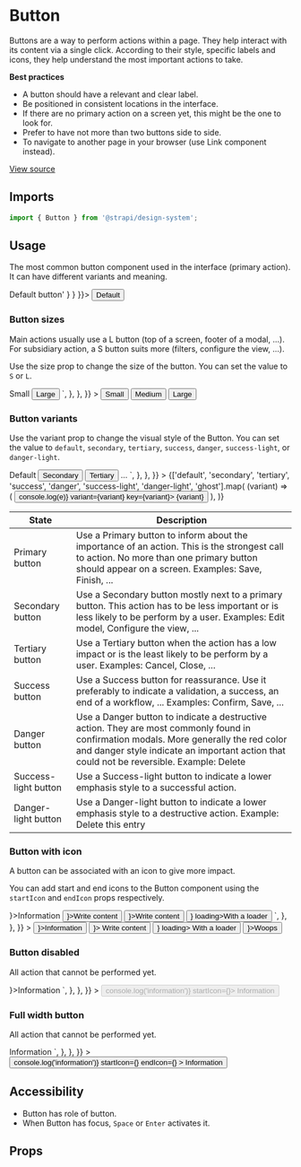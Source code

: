 <!--- Button.stories.mdx --->



<Meta title="Design System/Components/Button" component={Button} />

# Button

Buttons are a way to perform actions within a page. They help interact with its content via a single click. According to
their style, specific labels and icons, they help understand the most important actions to take.

**Best practices**

- A button should have a relevant and clear label.
- Be positioned in consistent locations in the interface.
- If there are no primary action on a screen yet, this might be the one to look for.
- Prefer to have not more than two buttons side to side.
- To navigate to another page in your browser (use Link component instead).

[View source](https://github.com/strapi/design-system-experiments/tree/main/packages/strapi-design-system/src/Button)

## Imports

```js
import { Button } from '@strapi/design-system';
```

## Usage

The most common button component used in the interface (primary action). It can have different variants and meaning.

<Canvas withSource="open">
  <Story name="base" parameters={{ docs: { source: { code: '<Button>Default button</Button>' } } }}>
    <Button variant="default">Default</Button>
  </Story>
</Canvas>

### Button sizes

Main actions usually use a L button (top of a screen, footer of a modal, ...). For subsidiary action, a S button suits
more (filters, configure the view, ...).

Use the size prop to change the size of the button. You can set the value to `S` or `L`.

<Canvas withSource="open">
  <Story
    name="sizes"
    parameters={{
      docs: {
        source: {
          code: `
<Button size="S">Small</Button>
<Button size="L">Large</Button>
`,
        },
      },
    }}
  >
    <Stack spacing={1} horizontal>
      <Button size="S">Small</Button>
      <Button size="M">Medium</Button>
      <Button size="L">Large</Button>
    </Stack>
  </Story>
</Canvas>

### Button variants

Use the variant prop to change the visual style of the Button. You can set the value to `default`, `secondary`,
`tertiary`, `success`, `danger`, `success-light`, or `danger-light`.

<Canvas withSource="open">
  <Story
    name="variants"
    parameters={{
      docs: {
        source: {
          code: `
<Button variant='default'>Default</Button>
<Button variant='secondary'>Secondary</Button>
<Button variant='tertiary'>Tertiary</Button>
...
  `,
        },
      },
    }}
  >
    <Stack spacing={2} horizontal>
      {['default', 'secondary', 'tertiary', 'success', 'danger', 'success-light', 'danger-light', 'ghost'].map(
        (variant) => (
          <Button onClick={(e) => console.log(e)} variant={variant} key={variant}>
            {variant}
          </Button>
        ),
      )}
    </Stack>
  </Story>
</Canvas>

| State                | Description                                                                                                                                                                                                                         |
| -------------------- | ----------------------------------------------------------------------------------------------------------------------------------------------------------------------------------------------------------------------------------- |
| Primary button       | Use a Primary button to inform about the importance of an action. This is the strongest call to action. No more than one primary button should appear on a screen. Examples: Save, Finish, ...                                      |
| Secondary button     | Use a Secondary button mostly next to a primary button. This action has to be less important or is less likely to be perform by a user. Examples: Edit model, Configure the view, ...                                               |
| Tertiary button      | Use a Tertiary button when the action has a low impact or is the least likely to be perform by a user. Examples: Cancel, Close, ...                                                                                                 |
| Success button       | Use a Success button for reassurance. Use it preferably to indicate a validation, a success, an end of a workflow, ... Examples: Confirm, Save, ...                                                                                 |
| Danger button        | Use a Danger button to indicate a destructive action. They are most commonly found in confirmation modals. More generally the red color and danger style indicate an important action that could not be reversible. Example: Delete |
| Success-light button | Use a Success-light button to indicate a lower emphasis style to a successful action.                                                                                                                                               |
| Danger-light button  | Use a Danger-light button to indicate a lower emphasis style to a destructive action. Example: Delete this entry                                                                                                                    |

### Button with icon

A button can be associated with an icon to give more impact.

You can add start and end icons to the Button component using the `startIcon` and `endIcon` props respectively.

<Canvas withSource="open">
  <Story
    name="icons"
    parameters={{
      docs: {
        source: {
          code: `
<Button startIcon={<Information />}>Information</Button>
<Button variant='secondary' endIcon={<Write />}>Write content</Button>
<Button variant='secondary' endIcon={<Write />}>Write content</Button>
<Button startIcon={<Information />} loading>With a loader</Button>
`,
        },
      },
    }}
  >
    <Stack spacing={2} horizontal>
      <Button startIcon={<Information />}>Information</Button>
      <Button variant="secondary" endIcon={<Write />}>
        Write content
      </Button>
      <Button startIcon={<Information />} loading>
        With a loader
      </Button>
      <Button startIcon={<Plus />}>Woops</Button>
    </Stack>
  </Story>
</Canvas>

### Button disabled

All action that cannot be performed yet.

<Canvas withSource="open">
  <Story
    name="disabled"
    parameters={{
      docs: {
        source: {
          code: `
<Button disabled startIcon={<Information />}>Information</Button>
`,
        },
      },
    }}
  >
    <Box paddingRight={1}>
      <Button disabled onClick={() => console.log('information')} startIcon={<Information />}>
        Information
      </Button>
    </Box>
  </Story>
</Canvas>

### Full width button

All action that cannot be performed yet.

<Canvas withSource="open">
  <Story
    name="fullWidth"
    parameters={{
      docs: {
        source: {
          code: `
<Button fullWidth>Information</Button>
`,
        },
      },
    }}
  >
    <Box paddingRight={1}>
      <Button
        fullWidth
        onClick={() => console.log('information')}
        startIcon={<Information />}
        endIcon={<Information />}
      >
        Information
      </Button>
    </Box>
  </Story>
</Canvas>

## Accessibility

- Button has role of button.
- When Button has focus, `Space` or `Enter` activates it.

## Props

<ArgsTable of={Button} />
